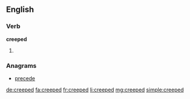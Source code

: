 ==English==

===Verb===
'''creeped'''

# {{en-past of|creep}}

===Anagrams===
* [[precede#English|precede]]

[[de:creeped]]
[[fa:creeped]]
[[fr:creeped]]
[[li:creeped]]
[[mg:creeped]]
[[simple:creeped]]